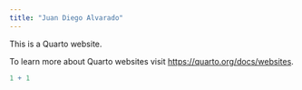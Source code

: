 ```yaml
---
title: "Juan Diego Alvarado"
---
```


This is a Quarto website.

To learn more about Quarto websites visit <https://quarto.org/docs/websites>.

```r
1 + 1
```
